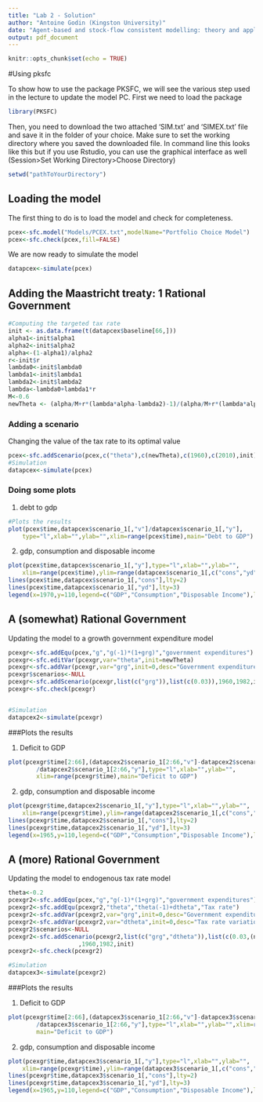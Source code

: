 ```yaml
---
title: "Lab 2 - Solution"
author: "Antoine Godin (Kingston University)"
date: "Agent-based and stock-flow consistent modelling: theory and applications - Paris - July 17"
output: pdf_document
---
```


```r
knitr::opts_chunk$set(echo = TRUE)
```

#Using pksfc

To show how to use the package PKSFC, we will see the various step used in the lecture to update the model PC. First we need to load the package

```r
library(PKSFC)
```

Then, you need to download the two attached 'SIM.txt' and 'SIMEX.txt' file and save it in the folder of your choice. Make sure to set the working directory where you saved the downloaded file. In command line this looks like this but if you use Rstudio, you can use the graphical interface as well (Session>Set Working Directory>Choose Directory)
```r
setwd("pathToYourDirectory")
```

## Loading the model

The first thing to do is to load the model and check for completeness.
```r
pcex<-sfc.model("Models/PCEX.txt",modelName="Portfolio Choice Model")
pcex<-sfc.check(pcex,fill=FALSE)
```

We are now ready to simulate the model
```r
datapcex<-simulate(pcex)
```

## Adding the Maastricht treaty: 1 Rational Government

```r
#Computing the targeted tax rate
init <- as.data.frame(t(datapcex$baseline[66,]))
alpha1<-init$alpha1
alpha2<-init$alpha2
alpha<-(1-alpha1)/alpha2
r<-init$r
lambda0<-init$lambda0
lambda1<-init$lambda1
lambda2<-init$lambda2
lambda<-lambda0+lambda1*r
M<-0.6
newTheta <- (alpha/M+r*(lambda*alpha-lambda2)-1)/(alpha/M+r*(lambda*alpha-lambda2))
```

### Adding a scenario

Changing the value of the tax rate to its optimal value

```r
pcex<-sfc.addScenario(pcex,c("theta"),c(newTheta),c(1960),c(2010),init)
#Simulation
datapcex<-simulate(pcex)
```


### Doing some plots

1. debt to gdp
```r
#Plots the results
plot(pcex$time,datapcex$scenario_1[,"v"]/datapcex$scenario_1[,"y"],
	type="l",xlab="",ylab="",xlim=range(pcex$time),main="Debt to GDP")
```

2. gdp, consumption and disposable income
```r
plot(pcex$time,datapcex$scenario_1[,"y"],type="l",xlab="",ylab="",
	xlim=range(pcex$time),ylim=range(datapcex$scenario_1[,c("cons","yd","y")],na.rm=T))
lines(pcex$time,datapcex$scenario_1[,"cons"],lty=2)
lines(pcex$time,datapcex$scenario_1[,"yd"],lty=3)
legend(x=1970,y=110,legend=c("GDP","Consumption","Disposable Income"),lty=c(1,2,3),bty="n")
```

## A (somewhat) Rational Government

Updating the model to a growth government expenditure model
```r
pcexgr<-sfc.addEqu(pcex,"g","g(-1)*(1+grg)","government expenditures")
pcexgr<-sfc.editVar(pcexgr,var="theta",init=newTheta)
pcexgr<-sfc.addVar(pcexgr,var="grg",init=0,desc="Government expenditure growth")
pcexgr$scenarios<-NULL
pcexgr<-sfc.addScenario(pcexgr,list(c("grg")),list(c(0.03)),1960,1982,init)
pcexgr<-sfc.check(pcexgr)


#Simulation
datapcex2<-simulate(pcexgr)
```

###Plots the results

1. Deficit to GDP
```r
plot(pcexgr$time[2:66],(datapcex2$scenario_1[2:66,"v"]-datapcex2$scenario_1[1:65,"v"])
		/datapcex2$scenario_1[2:66,"y"],type="l",xlab="",ylab="",
		xlim=range(pcexgr$time),main="Deficit to GDP")
```

2. gdp, consumption and disposable income
```r
plot(pcexgr$time,datapcex2$scenario_1[,"y"],type="l",xlab="",ylab="",
	xlim=range(pcexgr$time),ylim=range(datapcex2$scenario_1[,c("cons","yd","y")],na.rm=T))
lines(pcexgr$time,datapcex2$scenario_1[,"cons"],lty=2)
lines(pcexgr$time,datapcex2$scenario_1[,"yd"],lty=3)
legend(x=1965,y=110,legend=c("GDP","Consumption","Disposable Income"),lty=c(1,2,3),bty="n")
```

## A (more) Rational Government

Updating the model to endogenous tax rate model
```r
theta<-0.2
pcexgr2<-sfc.addEqu(pcex,"g","g(-1)*(1+grg)","government expenditures")
pcexgr2<-sfc.addEqu(pcexgr2,"theta","theta(-1)+dtheta","Tax rate")
pcexgr2<-sfc.addVar(pcexgr2,var="grg",init=0,desc="Government expenditure growth")
pcexgr2<-sfc.addVar(pcexgr2,var="dtheta",init=0,desc="Tax rate variation")
pcexgr2$scenarios<-NULL
pcexgr2<-sfc.addScenario(pcexgr2,list(c("grg","dtheta")),list(c(0.03,(newTheta-theta)/24))
					,1960,1982,init)
pcexgr2<-sfc.check(pcexgr2)

#Simulation
datapcex3<-simulate(pcexgr2)
```

###Plots the results

1. Deficit to GDP
```r
plot(pcexgr$time[2:66],(datapcex3$scenario_1[2:66,"v"]-datapcex3$scenario_1[1:65,"v"])
		/datapcex3$scenario_1[2:66,"y"],type="l",xlab="",ylab="",xlim=range(pcexgr$time),
		main="Deficit to GDP")
```

2. gdp, consumption and disposable income
```r
plot(pcexgr$time,datapcex3$scenario_1[,"y"],type="l",xlab="",ylab="",
	xlim=range(pcexgr$time),ylim=range(datapcex3$scenario_1[,c("cons","yd","y")],na.rm=T))
lines(pcexgr$time,datapcex3$scenario_1[,"cons"],lty=2)
lines(pcexgr$time,datapcex3$scenario_1[,"yd"],lty=3)
legend(x=1965,y=110,legend=c("GDP","Consumption","Disposable Income"),lty=c(1,2,3),bty="n")
```
